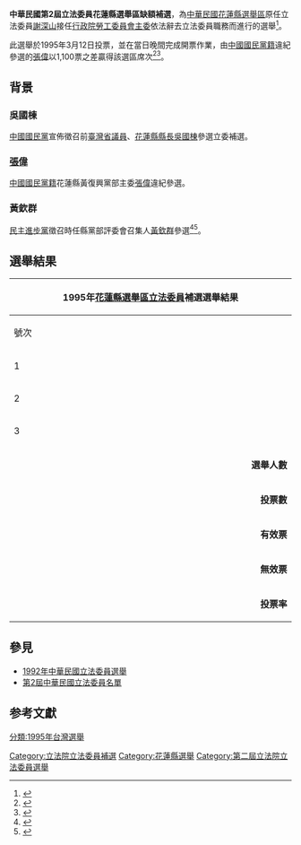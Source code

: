 '''中華民國第2屆立法委員花蓮縣選舉區缺額補選'''，為[[中華民國|中華民國]][[花蓮縣選舉區|花蓮縣選舉區]]原任立法委員[[謝深山|謝深山]]接任[[行政院勞工委員會|行政院勞工委員會主委]]依法辭去立法委員職務而進行的選舉<ref>{{Cite web |url=http://memory.ncl.edu.tw/tm_cgi/hypage.cgi?HYPAGE=toolbox_vnews_detail.hpg&subject_name=%E8%87%BA%E7%81%A3%E6%96%B0%E8%81%9E%E5%BD%B1%E9%9F%B3%E8%B3%87%E6%96%99&dtd_id=8&project_id=news&xml_id=0000112237 |title=花蓮補選立委競爭激烈 |accessdate=2016-10-14 |archive-date=2018-12-14 |archive-url=https://web.archive.org/web/20181214070553/http://memory.ncl.edu.tw/tm_cgi/hypage.cgi?HYPAGE=toolbox_vnews_detail.hpg&subject_name=%E8%87%BA%E7%81%A3%E6%96%B0%E8%81%9E%E5%BD%B1%E9%9F%B3%E8%B3%87%E6%96%99&dtd_id=8&project_id=news&xml_id=0000112237 |dead-url=yes }}</ref>。

此選舉於1995年3月12日投票，並在當日晚間完成開票作業，由[[中國國民黨籍|中國國民黨籍]]違紀參選的[[張偉_(立委)|張偉]]以1,100票之差贏得該選區席次<ref>{{cite web|url=http://dava.ncl.edu.tw/MetadataInfo.aspx?funtype=0&id=388249|title=花蓮立委補選 張偉當選|deadurl=yes|archiveurl=https://web.archive.org/web/20161013220710/http://dava.ncl.edu.tw/MetadataInfo.aspx?funtype=0&id=388249|archivedate=2016-10-13|accessdate=2016-10-13}}</ref><ref>{{cite web|url=http://catalog.digitalarchives.tw/item/00/3a/85/28.html|title=花蓮補選產生立委張偉 宣誓就職|accessdate=2016-10-13|archive-date=2017-01-11|archive-url=https://web.archive.org/web/20170111084921/http://catalog.digitalarchives.tw/item/00/3a/85/28.html|dead-url=no}}</ref>。

== 背景 ==
===吳國棟===
[[中國國民黨|中國國民黨]]宣佈徵召前[[臺灣省議員|臺灣省議員]]、[[花蓮縣縣長|花蓮縣縣長]][[吳國棟|吳國棟]]參選立委補選。

===[[張偉_(立委)|張偉]]===
[[中國國民黨籍|中國國民黨籍]]花蓮縣黃復興黨部主委[[張偉_(立委)|張偉]]違紀參選。

===黃欽群===
[[民主進步黨|民主進步黨]]徵召時任縣黨部評委會召集人[[黃欽群|黃欽群]]參選<ref>{{Cite web |url=http://www.dpp.org.tw/news_content.php?menu_sn=7&sub_menu=43&sn=2850 |title=民主進步黨第六屆第27次中常會新聞稿 |accessdate=2016-10-14 |archive-date=2015-09-23 |archive-url=https://web.archive.org/web/20150923220318/http://www.dpp.org.tw/news_content.php?menu_sn=7&sub_menu=43&sn=2850 |dead-url=no }}</ref><ref>{{Cite web |url=http://memory.ncl.edu.tw/tm_cgi/hypage.cgi?HYPAGE=toolbox_vnews_detail.hpg&subject_name=%E8%87%BA%E7%81%A3%E6%96%B0%E8%81%9E%E5%BD%B1%E9%9F%B3%E8%B3%87%E6%96%99&dtd_id=8&project_id=news&xml_id=0000111915 |title=花蓮立委補選民進黨推出黃欽群 |accessdate=2016-10-14 |archive-date=2018-12-14 |archive-url=https://web.archive.org/web/20181214064505/http://memory.ncl.edu.tw/tm_cgi/hypage.cgi?HYPAGE=toolbox_vnews_detail.hpg&subject_name=%E8%87%BA%E7%81%A3%E6%96%B0%E8%81%9E%E5%BD%B1%E9%9F%B3%E8%B3%87%E6%96%99&dtd_id=8&project_id=news&xml_id=0000111915 |dead-url=yes }}</ref>。

==選舉結果==
{|class="wikitable collapsible" style="text-align:center"
|-
! colspan="7" width=620px|1995年[[花蓮縣選舉區|花蓮縣選舉區]][[立法委員|立法委員]]補選選舉結果
|-
!width=35|號次
!width=55| 候選人
!width=120| 政黨
!width=75| 得票數
!width=75| 得票率
!width=49| 當選標記
|-
|1||[[黃欽群|黃欽群]]||{{dpp}}||style="border-left:4px solid #1B9431;" align="right"|11,957
|align="right"|16.12%
|align="center"|
|-
|2||[[張偉_(立委)|張偉]]||{{Nonp}}||style="border-left:4px solid #000000;" align="right"|31,670
|align="right"|42.71%
|align="center"|[[File:Vote1.svg|20px]]
|-
|3||[[吳國棟|吳國棟]]||{{kmt}}||style="border-left:4px solid #000099;" align="right"|30,531
|align="right"|41.17%
|align="center"|
|- bgcolor=EEEEEE 
| colspan="3" align="right" | '''選舉人數''' || colspan="3" align="left" |　189,199
|- bgcolor=EEEEEE 
| colspan="3" align="right" | '''投票數''' || colspan="3" align="left" |　75,141
|- bgcolor=EEEEEE 
| colspan="3" align="right" | '''有效票''' || colspan="3" align="left" |　74,158
|- bgcolor=EEEEEE 
| colspan="3" align="right" | '''無效票''' || colspan="3" align="left" |　983
|- bgcolor=EEEEEE 
| colspan="3" align="right" | '''投票率''' || colspan="3" align="left" |　39.72%
|}

== 參見 ==
*[[1992年中華民國立法委員選舉|1992年中華民國立法委員選舉]]
*[[第2屆中華民國立法委員名單|第2屆中華民國立法委員名單]]

==参考文獻==
{{reflist|1}}

{{中華民國立法委員選舉}}

[[分類:1995年台灣選舉|分類:1995年台灣選舉]]
[[Category:立法院立法委員補選|Category:立法院立法委員補選]]
[[Category:花蓮縣選舉|Category:花蓮縣選舉]]
[[Category:第二屆立法院立法委員選舉|Category:第二屆立法院立法委員選舉]]